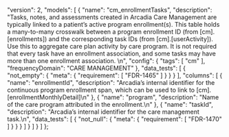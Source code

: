   "version": 2,
  "models": [
    {
      "name": "cm_enrollmentTasks",
      "description": "Tasks, notes, and assessments created in Arcadia Care Management are typically linked to a patient’s  active program enrollment(s). This table holds a many-to-many crosswalk between a program enrollment ID  (from [cm].[enrollments]) and the corresponding task IDs (from [cm].[userActivity]). Use this to aggregate care plan activity by care program. It is not required that every task have an enrollment association,  and some tasks may have more than one enrollment association.  \n",
      "config": {
        "tags": [
          "cm"
        ],
        "frequencyDomain": "CARE MANAGEMENT"
      },
      "data_tests": [
        {
          "not_empty": {
            "meta": {
              "requirement": [
                "FDR-1465"
              ]
            }
          }
        }
      ],
      "columns": [
        {
          "name": "enrollmentId",
          "description": "Arcadia’s internal identifier for the continuous program enrollment span, which can be used to link to [cm].[enrollmentMonthlyDetail]\n"
        },
        {
          "name": "program",
          "description": "Name of the care program attributed in the enrollment.\n"
        },
        {
          "name": "taskId",
          "description": "Arcadia’s internal identifier for the care management task.\n",
          "data_tests": [
            {
              "not_null": {
                "meta": {
                  "requirement": [
                    "FDR-1470"
                  ]
                }
              }
            }
          ]
        }
      ]
    }
  ]
};
